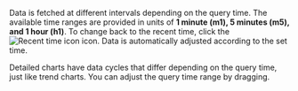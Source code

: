 <InDoc product='mysql,oracle,oracle-pro'><ProdImg img='db-top-sql-chart-detail.png' desc='Check the detailed chart' /></InDoc>

Data is fetched at different intervals depending on the query time. The available time ranges are provided in units of **1 minute (m1), 5 minutes (m5), and 1 hour (h1)**. To change back to the recent time, click the ![Recent time icon](/img/ic-recent-time-active.svg) icon. Data is automatically adjusted according to the set time.

Detailed charts have data cycles that differ depending on the query time, just like trend charts. You can adjust the query time range by dragging.
